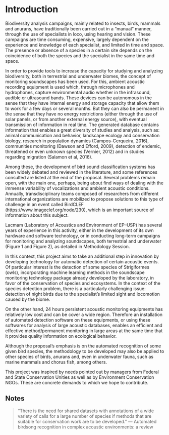 \mainmatter

# Introduction

Biodiversity analysis campaigns, mainly related to insects, birds, mammals and anurans, have traditionally been carried out in a “manual” manner, through the use of specialists in loco, using hearing and vision. These campaigns are time consuming, expensive, largely dependent on the experience and knowledge of each specialist, and limited in time and space. The presence or absence of a species in a certain site depends on the coincidence of both the species and the specialist in the same time and space.

In order to provide tools to increase the capacity for studying and analyzing biodiversity, both in terrestrial and underwater biomes, the concept of monitoring soundscapes has been used. For this, ambient acoustic recording equipment is used which, through microphones and hydrophones, capture environmental audio whether in the infrasound, audible or ultrasound bands. These devices can be autonomous in the sense that they have internal energy and storage capacity that allow them to work for a few days or several months. But they can also be permanent in the sense that they have no energy restrictions (either through the use of solar panels, or from another external energy source), with eventual transmission of information in real time. The generated database contains information that enables a great diversity of studies and analysis, such as: animal communication and behavior, landscape ecology and conservation biology, research in population dynamics (Campos-Cerqueira, 2016), communities monitoring (Dawson and Efford, 2009), detection of endemic, threatened or even unknown species (Vernier, 2012) and in studies regarding migration (Salamon et al, 2016).

Among these, the development of bird sound classification systems has been widely debated and reviewed in the literature, and some references consulted are listed at the end of the proposal. Several problems remain open, with the main one, perhaps, being about find ways of dealing with the immense variability of vocalizations and ambient acoustic conditions. Annually, transdisciplinary teams composed of researchers from different international organizations are mobilized to propose solutions to this type of challenge in an event called BirdCLEF (https://www.imageclef.org/node/230), which is an important source of information about this subject.

Lacmam (Laboratory of Acoustics and Environment of EP--USP) has several years of experience in this activity, either in the development of its own hardware and software technology, or in conducting long-term campaigns for monitoring and analyzing soundscapes, both terrestrial and underwater (Figure 1 and Figure 2), as detailed in Methodology Session.

In this context, this project aims to take an additional step in innovation by developing technology for automatic detection of certain acoustic events. Of particular interest is the detection of some species of Strigiformes (owls), incorporating machine learning methods in the soundscape monitoring technology package already developed by the laboratory, in favor of the conservation of species and ecosystems. In the context of the species detection problem, there is a particularly challenging issue: detection of night birds due to the specialist's limited sight and locomotion caused by the biome.

On the other hand, 24 hours persistent acoustic monitoring equipments has relatively low cost and can be cover a wide region. Therefore an installation of automated detection software on these equipments, or using these softwares for analysis of large acoustic databases, enables an efficient and effective method/permanent monitoring in large areas at the same time that it provides quality information on ecological behavior.

Although the proposal's emphasis is on the automated recognition of some given bird species, the methodology to be developed may also be applied to other species of birds, anurans and, even in underwater fauna, such as marine mammals and chorus fish, among others.

This project was inspired by needs pointed out by managers from Federal and State Conservation Unities as well as by Environment Conservation NGOs. These are concrete demands to which we hope to contribute.

## Notes

> "There is the need for shared datasets with annotations of a wide variety of calls for a large number of species if methods that are suitable for conservation work are to be developed."
> --- Automated birdsong recognition in complex acoustic environments: a review
